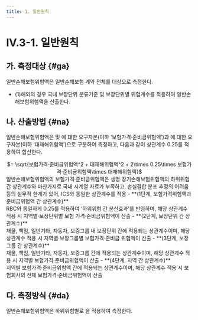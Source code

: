 ```yaml
---
title: 1. 일반원칙
---
```

# IV.3-1. 일반원칙

## 가. 측정대상 {#ga}
일반손해보험위험액은 일반손해보험 계약 전체를 대상으로 측정한다.

- (1)해외의 경우 국내 보장단위 분류기준 및 보장단위별 위험계수를 적용하여 일반손해보험위험액을 산출한다.

## 나. 산출방법 {#na}
일반손해보험위험액은 <OverlayDemo id="보험가격위험" /> 및 <OverlayDemo id="준비금위험" />에 대한 요구자본(이하 ‘보험가격·준비금위험액’)과 <OverlayDemo id="일반대재해위험" />에 대한 요구자본(이하 ‘대재해위험액’)으로 구분하여 측정하고, 다음과 같이 상관계수 0.25를 적용하여 합산한다.
<Math>
일반손해보험위험액
<center>
 $= \sqrt{보험가격·준비금위험액^2 + 대재해위험액^2 + 2\times 0.25\times 보험가격·준비금위험액\times 대재해위험액}$
</center></Math>

<Accordion multiple activeIndex={[]}>
<AccordionTab header="보험가격·준비금위험액의 단위별 상관계수 산출 근거">
일반손해보험위험액의 보험가격·준비금위험액은 생명·장기손해보험위험액의 하위위험간 상관계수와 마찬가지로 국내 시계열 자료가 부족하고, 손실결합 분포 추정의 어려움 등의 실무적 한계가 있어, ICS와 동일한 상관계수를 적용
- **(1단계, 보험가격위험액과 준비금위험액 간 상관계수)** <br/>RBC와 동일하게 0.25를 적용하여 ‘하위위험 간 분산효과’를 반영하며, 해당 상관계수 적용 시 지역별·보장단위별 보험 가격·준비금위험액이 산출
- **(2단계, 보장단위 간 상관계수)** <br/>재물, 책임, 일반기타, 자동차, 보증그룹 내 보장단위 간에 적용되는 상관계수이며, 해당 상관계수 적용 시 지역별·보장그룹별 보험가격·준비금 위험액이 산출
- **(3단계, 보장그룹 간 상관계수)** <br/>재물, 책임, 일반기타, 자동차, 보증그룹 간에 적용되는 상관계수이며, 해당 상관계수 적용 시 지역별 보험가격·준비금위험액이 산출
- **(4단계, 지역 간 상관계수)** <br/>지역별 보험가격·준비금위험액 간에 적용되는 상관계수이며, 해당 상관계수 적용 시 보험회사의 전체 보험가격·준비금위험액이 산출
</AccordionTab>
</Accordion>

## 다. 측정방식 {#da}
일반손해보험위험액은 하위위험별로 <OverlayDemo id="위험계수방식" />을 적용하여 측정한다.
